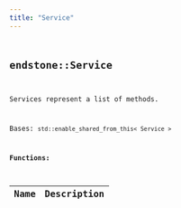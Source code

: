 ```yaml
---
title: "Service"
---
```


## <code className="doc-symbol doc-symbol-class"/> endstone::Service

Services represent a list of methods.


Bases: `std::enable_shared_from_this< Service >`
















**Functions:**

<table>
<thead>
   <tr>
      <th>Name</th>
      <th>Description</th>
   </tr>
</thead>
<tbody>
</tbody>
</table>
